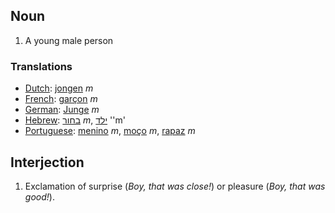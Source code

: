 ==Noun==
#A young male person

===Translations===
*[[Dutch]]: [[jongen]] ''m''
*[[French]]: [[garçon]] ''m''
*[[German]]: [[Junge]] ''m''
*[[Hebrew]]: [[בחור]] ''m'', [[ילד]] ''m'
*[[Portuguese]]: [[menino]] ''m'', [[moço]] ''m'', [[rapaz]] ''m''

==Interjection==
#Exclamation of surprise (''Boy, that was close!'') or pleasure (''Boy, that was good!'').